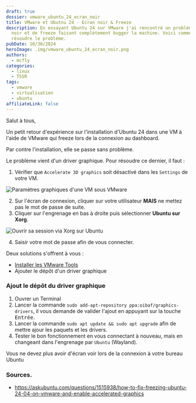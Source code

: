 ```yaml
---
draft: true
dossier: vmware_ubuntu_24_ecran_noir
title: VMware et Ubutnu 24 - Ecran noir & Freeze
description: En essayant Ubuntu 24 sur VMware j'ai rencontré un problème d'écran
  noir et de freeze faisant complètement bugger la machine. Voici comment
  résoudre le problème.
pubDate: 10/30/2024
heroImage: .img/vmware_ubuntu_24_ecran_noir.png
authors:
  - mcfly
categories:
  - linux
  - TSSR
tags:
  - vmware
  - virtualisation
  - ubuntu
affiliateLink: false
---
```

Salut à tous,

Un petit retour d'expérience sur l'installation d'Ubuntu 24 dans une VM à l'aide de VMware qui freeze lors de la connexion au dashboard.

Par contre l'installation, elle se passe sans problème.

Le problème vient d'un driver graphique. Pour résoudre ce dernier, il faut :

1. Vérifier que `Accelerate 3D graphics` soit désactivé dans les `Settings` de votre VM.

![Paramètres graphiques d'une VM sous VMware](.img/vmware_settings_graphique.png "Paramètres graphique d'une VM sous VMware")

2. Sur l'écran de connexion, cliquer sur votre utilisateur **MAIS** ne mettez pas le mot de passe de suite.
3. Cliquer sur l'engrenage en bas à droite puis sélectionner **Ubuntu sur Xorg**.

![Ouvrir sa session via Xorg sur Ubuntu](.img/ubuntu_ecran_connexion_xorg.png "Ouvrir sa session via Xorg sur Ubuntu")

4. Saisir votre mot de passe afin de vous connecter.

Deux solutions s'offrent à vous :

* [Installer les VMware Tools](/blog/vmware_tools_linux/)
* Ajouter le dépôt d'un driver graphique

### Ajout le dépôt du driver graphique

1. Ouvrer un Terminal
2. Lancer la commande `sudo add-apt-repository ppa:oibaf/graphics-drivers`, il vous demande de valider l'ajout en appuyant sur la touche <kbd>Entrée</kbd>.
3. Lancer la commande `sudo apt update && sudo apt upgrade` afin de mettre ajour les paquets et les drivers.
4. Tester le bon fonctionnement en vous connectant à nouveau, mais en changeant dans l'engrenage par `Ubuntu` (Wayland).

Vous ne devez plus avoir d'écran voir lors de la connexion à votre bureau Ubuntu

### Sources.

* https://askubuntu.com/questions/1515938/how-to-fix-freezing-ubuntu-24-04-on-vmware-and-enable-accelerated-graphics
